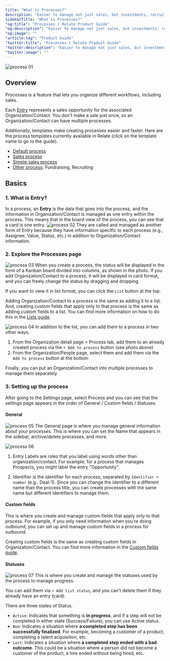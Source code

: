 ```yaml
---
title: "What is Processes?"
description: "Easier to manage not just sales, but investments, recruiting, and more."
sidebarTitle: "What is Processes?"
"og:title": "Processes | Relate Product Guide"
"og:description": "Easier to manage not just sales, but investments, recruiting, and more."
"og:image": ""
"article:tag": "Product Guide"
"twitter:title": "Processes | Relate Product Guide"
"twitter:description": "Easier to manage not just sales, but investments, recruiting, and more."
"twitter:image": ""
---
```


![process 01](/images/features/process-process.png)
## Overview
Processes is a feature that lets you organize different workflows, including sales.

Each [Entry](/process/process#1-entry) represents a sales opportunity for the associated Organization/Contact.
You don't make a sale just once, so an Organization/Contact can have multiple processes.

Additionally, templates make creating processes easier and faster.
Here are the process templates currently available in Relate (click on the template name to go to the guide).
- [Default process](/process/default)
- [Sales process](/process/sales)
- [Simple sales process](/process/simple-sales)
- [Other process](/process/other): Fundraising, Recruiting

## Basics
### 1. What is Entry?
In a process, an **Entry** is the data that goes into the process,
and the information in Organization/Contact is managed as one entry within the process.
This means that in the board view of the process, you can see that a card is one entry.
![process 02](/images/features/process-entry.png)
They are called and managed as another form of Entry because they have information specific to each process (e.g., Assignee, Value, Status, etc.)
in addition to Organization/Contact information.

### 2. Explore the Processes page
![process 03](/images/features/default-board.png)
When you create a process, the status will be displayed in the form of a Kanban board divided into columns, as shown in the photo.
If you add Organization/Contact to a process, it will be displayed in card format, and you can freely change the status by dragging and dropping.

If you want to view it in list format, you can click the `List` button at the top.

Adding Organization/Contact to a process is the same as adding it to a list.
And, creating custom fields that apply only to that process is the same as adding custom fields to a list. You can find more information on how to do this in the [Lists guide](/features/lists).

![process 04](/images/features/default-org-detail.png)
In addition to the list, you can add them to a process in two other ways.
1. From the Organization detail page > Process tab, add them to an already created process via the `+ Add to process` button (see photo above)
2. From the Organization/People page, select them and add them via the `Add to process` button at the bottom

Finally, you can put an Organization/Contact into multiple processes to manage them separately.

### 3. Setting up the process
After going to the Settings page, select Process and you can see that the settings page appears in the order of General / Custom fields / Statuses.

#### General
![process 05](/images/features/default-general.png)
The General page is where you manage general information about your processes.
This is where you can set the Name that appears in the sidebar, archive/delete processes, and more.

![process 06](/images/features/default-identifier.png)
1. Entry Labels are roles that you label using words other than organization/contact.
For example, for a process that manages Prospects, you might label the entry "Opportunity".

2. Identifier is the identifier for each process, separated by `Identifier + number` (e.g., Deal-1).
Since you can change the identifier to a different name than the process title, you can create processes with the same name but different identifiers to manage them.

#### Custom fields
This is where you create and manage custom fields that apply only to that process.
For example, if you only need information when you're doing outbound, you can set up and manage custom fields in a process for outbound.

Creating custom fields is the same as creating custom fields in Organization/Contact. You can find more information in the [Custom fields guide](/features/custom-fields).

#### Statuses
![process 07](/images/features/default-statuses.png)
This is where you create and manage the statuses used by the process to manage progress.

You can add them via `+ Add list status`, and you can't delete them if they already have an entry (card).

There are three states of Status.
- `Active`: Indicates that something is **in progress**, and if a step will not be completed in either state (Success/Failure), you can use Active status.
- `Won`: Indicates a situation where **a completed step has been successfully finalized**. For example, becoming a customer of a product, completing a talent acquisition, etc.
- `Lost`: Indicates a situation where **a completed step ended with a bad outcome**. This could be a situation where a person did not become a customer of the product, a hire ended without being hired, etc.